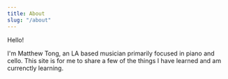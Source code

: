 ```yaml
---
title: About
slug: "/about"
---
```


Hello!

I'm Matthew Tong, an LA based musician primarily focused in piano and cello.  This site is for me to share a few of the things I have learned and am currenctly learning.
